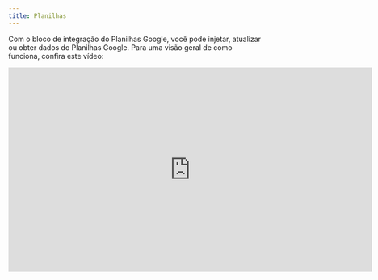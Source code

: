 ```yaml
---
title: Planilhas
---
```


Com o bloco de integração do Planilhas Google, você pode injetar, atualizar ou obter dados do Planilhas Google. Para uma visão geral de como funciona, confira este vídeo:

<div className="relative" style={{ paddingBottom: '10%' }}>
  <iframe
    src="https://player.vimeo.com/video/914885835?badge=0&amp;autopause=0&amp;player_id=0&amp;app_id=58479"
    width="720"
    height="405"
    frameborder="0"
    allow="autoplay; fullscreen; picture-in-picture" title="02.09 - Como usar condicionais e montar nosso gatilho"
  />
</div>

Para funcionar corretamente, sua planilha deve ter a primeira linha como linha de cabeçalho. E todos os nomes de cabeçalho devem ser exclusivos. É assim que o bloco sabe qual coluna atualizar:

<Frame>
  <img
    src="/images/automation/blocks/integrations/spreadsheet-format.png"
    alt="Bloco de Planilhas"
    className="rounded-lg"
  />
</Frame>

## Como adicionar a data de envio à minha linha?

Para isso, você precisará definir uma nova variável com o valor “Agora” antes do bloco do Planilhas Google. Então você pode simplesmente usar esta variável no bloco do Planilhas Google.
